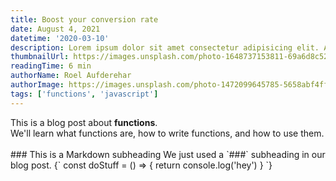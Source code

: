 ```yaml
---
title: Boost your conversion rate
date: August 4, 2021
datetime: '2020-03-10'
description: Lorem ipsum dolor sit amet consectetur adipisicing elit. Architecto accusantium praesentium eius, ut atque fuga culpa, similique sequi cum eos quis dolorum.
thumbnailUrl: https://images.unsplash.com/photo-1648737153811-69a6d8c528bf?ixlib=rb-1.2.1&ixid=MnwxMjA3fDF8MHxwaG90by1wYWdlfHx8fGVufDB8fHx8&auto=format&fit=crop&w=1170&q=80
readingTime: 6 min
authorName: Roel Aufderehar
authorImage: https://images.unsplash.com/photo-1472099645785-5658abf4ff4e?ixlib=rb-1.2.1&ixid=eyJhcHBfaWQiOjEyMDd9&auto=format&fit=facearea&facepad=2&w=256&h=256&q=80
tags: ['functions', 'javascript']
---
```


<div>
  This is a blog post about <strong>functions</strong>. <br/>
  We'll learn what functions are, how to write functions, and how to use them.
</div>
<br/>
### This is a Markdown subheading
We just used a `###` subheading in our blog post.
<SyntaxHighlighter language="javascript">
  {`
    const doStuff = () => {
      return console.log('hey')
    }
  `}
</SyntaxHighlighter>


